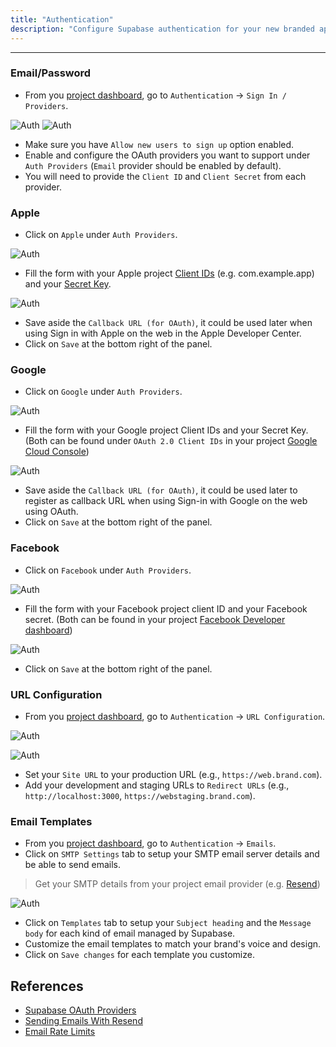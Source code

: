 ```yaml
---
title: "Authentication"
description: "Configure Supabase authentication for your new branded application"
---
```


---

### Email/Password

- From you [project dashboard](https://supabase.com/dashboard), go to `Authentication` -> `Sign In / Providers`.

![Auth](/images/supabase/auth-tab.png)
![Auth](/images/supabase/sign-in-prov.png)

- Make sure you have `Allow new users to sign up` option enabled.
- Enable and configure the OAuth providers you want to support under `Auth Providers` (`Email` provider should be enabled by default).
- You will need to provide the `Client ID` and `Client Secret` from each provider.

### Apple

- Click on `Apple` under `Auth Providers`.

![Auth](/images/supabase/apple-auth.png)

- Fill the form with your Apple project [Client IDs](https://developer.apple.com/documentation/sign_in_with_apple/sign_in_with_apple_js) (e.g. com.example.app) and your [Secret Key](https://supabase.com/docs/guides/auth/social-login/auth-apple#generate-a-client_secret).

![Auth](/images/supabase/apple-auth-panel.png)

- Save aside the `Callback URL (for OAuth)`, it could be used later when using Sign in with Apple on the web in the Apple Developer Center.
- Click on `Save` at the bottom right of the panel.

### Google

- Click on `Google` under `Auth Providers`.

![Auth](/images/supabase/google-auth.png)

- Fill the form with your Google project Client IDs and your Secret Key. (Both can be found under `OAuth 2.0 Client IDs` in your project [Google Cloud Console](https://console.cloud.google.com/auth/clients))

![Auth](/images/supabase/google-auth-panel.png)

- Save aside the `Callback URL (for OAuth)`, it could be used later to register as callback URL when using Sign-in with Google on the web using OAuth.
- Click on `Save` at the bottom right of the panel.

### Facebook

- Click on `Facebook` under `Auth Providers`.

![Auth](/images/supabase/facebook-auth.png)

- Fill the form with your Facebook project client ID and your Facebook secret. (Both can be found in your project [Facebook Developer dashboard](https://developers.facebook.com/))

![Auth](/images/supabase/facebook-auth-panel.png)

- Click on `Save` at the bottom right of the panel.

### URL Configuration

- From you [project dashboard](https://supabase.com/dashboard), go to `Authentication` -> `URL Configuration`.

![Auth](/images/supabase/url-tab.png)

![Auth](/images/supabase/url-tab-prov.png)

- Set your `Site URL` to your production URL (e.g., `https://web.brand.com`).
- Add your development and staging URLs to `Redirect URLs` (e.g., `http://localhost:3000`, `https://webstaging.brand.com`).

### Email Templates

- From you [project dashboard](https://supabase.com/dashboard), go to `Authentication` -> `Emails`.
- Click on `SMTP Settings` tab to setup your SMTP email server details and be able to send emails.

> Get your SMTP details from your project email provider (e.g. [Resend](https://resend.com/settings/smtp))

![Auth](/images/supabase/emails-smtp.png)

- Click on `Templates` tab to setup your `Subject heading` and the `Message body` for each kind of email managed by Supabase.
- Customize the email templates to match your brand's voice and design.
- Click on `Save changes` for each template you customize.

## References

- [Supabase OAuth Providers](https://supabase.com/docs/guides/auth/social-login)
- [Sending Emails With Resend](https://supabase.com/docs/guides/functions/examples/send-emails)
- [Email Rate Limits](https://supabase.com/dashboard/project/uztuvgojlanouhjcewor/auth/rate-limits)
